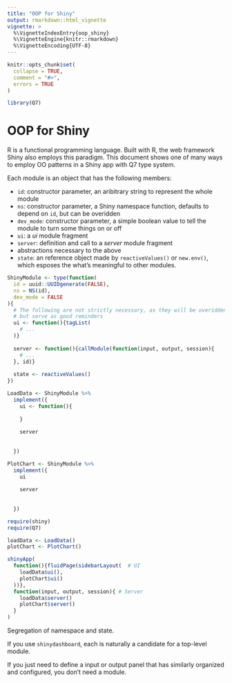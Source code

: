 ```yaml
---
title: "OOP for Shiny"
output: rmarkdown::html_vignette
vignette: >
  %\VignetteIndexEntry{oop_shiny}
  %\VignetteEngine{knitr::rmarkdown}
  %\VignetteEncoding{UTF-8}
---
```


```r
knitr::opts_chunk$set(
  collapse = TRUE,
  comment = "#>", 
  errors = TRUE
)
```

```r
library(Q7)
```

# OOP for Shiny

R is a functional programming language. Built with R, the web framework Shiny also employs this paradigm. 
This document shows one of many ways to employ OO patterns in a Shiny app with Q7 type system. 

Each module is an object that has the following members: 

 - `id`: constructor parameter, an aribitrary string to represent the whole module
 - `ns`: constructor parameter, a Shiny namespace function, defaults to depend on `id`, but can be overidden
 - `dev_mode`: constructor parameter, a simple boolean value to tell the module to turn some things on or off
 - `ui`: a _ui_ module fragment
 - `server`: definition and call to a _server_ module fragment
 - abstractions necessary to the above
 - `state`: an reference object made by `reactiveValues()` or `new.env()`, which esposes the what's meaningful to other modules.


```r
ShinyModule <- type(function(
  id = uuid::UUIDgenerate(FALSE), 
  ns = NS(id), 
  dev_mode = FALSE
){
  # The following are not strictly necessary, as they will be overidden,
  # but serve as good reminders
  ui <- function(){tagList(
    # ...
  )} 
  
  server <- function(){callModule(function(input, output, session){
    # ...
  }, id)}
  
  state <- reactiveValues()
})

LoadData <- ShinyModule %>% 
  implement({
    ui <- function(){
      
    }
    
    server
    
    
  })

PlotChart <- ShinyModule %>% 
  implement({
    ui
    
    server
    
    
  })

```

 
```r
require(shiny)
require(Q7)

loadData <- LoadData()
plotChart <- PlotChart()

shinyApp(
  function(){fluidPage(sidebarLayout(  # UI
    loadData$ui(),
    plotChart$ui()
  ))},
  function(input, output, session){ # Server
    loadData$server()
    plotChart$server()
  }
)
```
 
Segregation of namespace and state. 

If you use `shinydashboard`, each is naturally a candidate for a top-level module. 


If you just need to define a input or output panel that has similarly organized and configured, you don't need a module.


